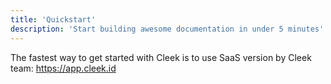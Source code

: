 ```yaml
---
title: 'Quickstart'
description: 'Start building awesome documentation in under 5 minutes'
---
```


The fastest way to get started with Cleek is to use SaaS version by Cleek team: https://app.cleek.id
